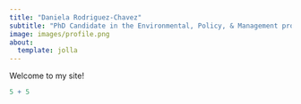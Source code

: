 ```yaml
---
title: "Daniela Rodriguez-Chavez"
subtitle: "PhD Candidate in the Environmental, Policy, & Management program at UC Berkeley"
image: images/profile.png
about:
  template: jolla
---
```


Welcome to my site!

```r
5 + 5
```
